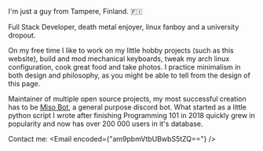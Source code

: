 I'm just a guy from Tampere, Finland. 🇫🇮

Full Stack Developer, death metal enjoyer, linux fanboy and a university dropout.

On my free time I like to work on my little hobby projects (such as this website), build and mod mechanical keyboards, tweak my arch linux configuration, cook great food and take photos. I practice minimalism in both design and philosophy, as you might be able to tell from the design of this page.

Maintainer of multiple open source projects, my most successful creation has to be [Miso Bot](https://misobot.xyz), a general purpose discord bot. What started as a little python script I wrote after finishing Programming 101 in 2018 quickly grew in popularity and now has over 200 000 users in it's database.

Contact me: <Email encoded={"am9pbmVtbUBwbS5tZQ=="} />
